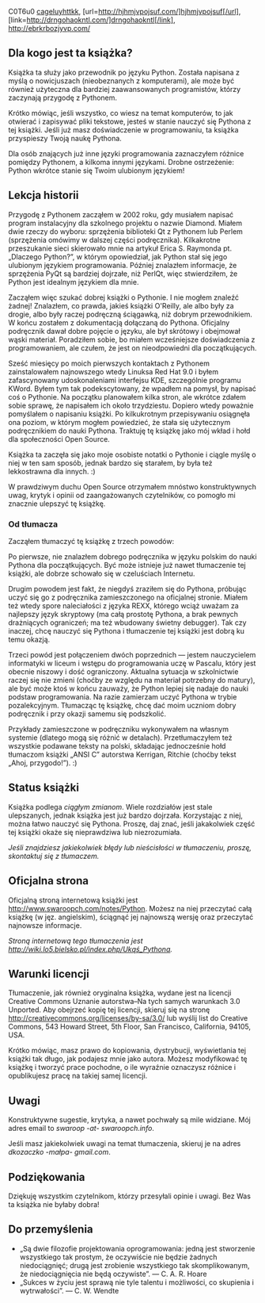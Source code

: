 {{Nawigacja|Ukąś Pythona||[[Ukąś Pythona/Wprowadzenie|Wprowadzenie]]|}}

C0T6u0  <a href="http://cageluyhttkk.com/">cageluyhttkk</a>, [url=http://hjhmjvpojsuf.com/]hjhmjvpojsuf[/url], [link=http://drngohaokntl.com/]drngohaokntl[/link], http://ebrkrbozjyvp.com/

==Dla kogo jest ta książka?==
Książka ta służy jako przewodnik po języku Python. Została napisana z myślą o nowicjuszach (nieobeznanych z komputerami), ale może być również użyteczna dla bardziej zaawansowanych programistów, którzy zaczynają przygodę z Pythonem.

Krótko mówiąc, jeśli wszystko, co wiesz na temat komputerów, to jak otwierać i zapisywać pliki tekstowe, jesteś w stanie nauczyć się Pythona z tej książki. Jeśli już masz doświadczenie w programowaniu, ta książka przyspieszy Twoją naukę Pythona.

Dla osób znających już inne języki programowania zaznaczyłem różnice pomiędzy Pythonem, a kilkoma innymi językami. Drobne ostrzeżenie: Python wkrótce stanie się Twoim ulubionym językiem!

==Lekcja historii==
Przygodę z Pythonem zacząłem w 2002 roku, gdy musiałem napisać program instalacyjny dla szkolnego projektu o nazwie Diamond. Miałem dwie rzeczy do wyboru: sprzężenia biblioteki Qt z Pythonem lub Perlem (sprzężenia omówimy w dalszej części podręcznika). Kilkakrotne przeszukanie sieci skierowało mnie na artykuł Erica S. Raymonda pt. &bdquo;Dlaczego Python?&rdquo;, w którym opowiedział, jak Python stał się jego ulubionym językiem programowania. Później znalazłem informacje, że sprzężenia PyQt są bardziej dojrzałe, niż PerlQt, więc stwierdziłem, że Python jest idealnym językiem dla mnie.

Zacząłem więc szukać dobrej książki o Pythonie. I nie mogłem znaleźć żadnej! Znalazłem, co prawda, jakieś książki O'Reilly, ale albo były za drogie, albo były raczej podręczną ściągawką, niż dobrym przewodnikiem. W końcu zostałem z dokumentacją dołączaną do Pythona. Oficjalny podręcznik dawał dobre pojęcie o języku, ale był skrótowy i obejmował wąski materiał. Poradziłem sobie, bo miałem wcześniejsze doświadczenia z programowaniem, ale czułem, że jest on nieodpowiedni dla początkujących.

Sześć miesięcy po moich pierwszych kontaktach z Pythonem zainstalowałem najnowszego wtedy Linuksa Red Hat 9.0 i byłem zafascynowany udoskonaleniami interfejsu KDE, szczególnie programu KWord. Byłem tym tak podekscytowany, że wpadłem na pomysł, by napisać coś o Pythonie. Na początku planowałem kilka stron, ale wkrótce zdałem sobie sprawę, że napisałem ich około trzydziestu. Dopiero wtedy poważnie pomyślałem o napisaniu książki. Po kilkukrotnym przepisywaniu osiągnęła ona poziom, w którym mogłem powiedzieć, że stała się użytecznym podręcznikiem do nauki Pythona. Traktuję tę książkę jako mój wkład i hołd dla społeczności Open Source.

Książka ta zaczęła się jako moje osobiste notatki o Pythonie i ciągle myślę o niej w ten sam sposób, jednak bardzo się starałem, by była też lekkostrawna dla innych. :)

W prawdziwym duchu Open Source otrzymałem mnóstwo konstruktywnych uwag, krytyk i opinii od zaangażowanych czytelników, co pomogło mi znacznie ulepszyć tę książkę.

===Od tłumacza===
Zacząłem tłumaczyć tę książkę z trzech powodów:

Po pierwsze, nie znalazłem dobrego podręcznika w języku polskim do nauki Pythona dla początkujących. Być może istnieje już nawet tłumaczenie tej książki, ale dobrze schowało się w czeluściach Internetu.

Drugim powodem jest fakt, że niegdyś zraziłem się do Pythona, próbując uczyć się go z podręcznika zamieszczonego na oficjalnej stronie. Miałem też wtedy spore naleciałości z języka REXX, którego wciąż uważam za najlepszy język skryptowy (ma całą prostotę Pythona, a brak pewnych drażniących ograniczeń; ma też wbudowany świetny debugger). Tak czy inaczej, chcę nauczyć się Pythona i tłumaczenie tej książki jest dobrą ku temu okazją.

Trzeci powód jest połączeniem dwóch poprzednich &mdash; jestem nauczycielem informatyki w liceum i wstępu do programowania uczę w Pascalu, który jest obecnie niszowy i dość ograniczony. Aktualna sytuacja w szkolnictwie raczej się nie zmieni (choćby ze względu na materiał potrzebny do matury), ale być może ktoś w końcu zauważy, że Python lepiej się nadaje do nauki podstaw programowania. Na razie zamierzam uczyć Pythona w trybie pozalekcyjnym. Tłumacząc tę książkę, chcę dać moim uczniom dobry podręcznik i przy okazji samemu się podszkolić.

Przykłady zamieszczone w podręczniku wykonywałem na własnym systemie (dlatego mogą się różnić w detalach). Przetłumaczyłem też wszystkie podawane teksty na polski, składając jednocześnie hołd tłumaczom książki &bdquo;ANSI C&rdquo; autorstwa Kerrigan, Ritchie (choćby tekst &bdquo;Ahoj, przygodo!&rdquo;). :)

==Status książki==
Książka podlega ''ciągłym zmianom''. Wiele rozdziałów jest stale ulepszanych, jednak książka jest już bardzo dojrzała. Korzystając z niej, można łatwo nauczyć się Pythona. Proszę, daj znać, jeśli jakakolwiek część tej książki okaże się nieprawdziwa lub niezrozumiała.

''Jeśli znajdziesz jakiekolwiek błędy lub nieścisłości w tłumaczeniu, proszę, skontaktuj się z tłumaczem.''

==Oficjalna strona==
Oficjalną stroną internetową książki jest [http://www.swaroopch.com/notes/Python http://www.swaroopch.com/notes/Python]. Możesz na niej przeczytać całą książkę (w jęz. angielskim), ściągnąć jej najnowszą wersję oraz przeczytać najnowsze informacje.

''Stroną internetową tego tłumaczenia jest [http://wiki.lo5.bielsko.pl/index.php/Ukąś_Pythona http://wiki.lo5.bielsko.pl/index.php/Ukąś_Pythona].''

==Warunki licencji==
Tłumaczenie, jak również oryginalna książka, wydane jest na licencji Creative Commons Uznanie autorstwa&ndash;Na tych samych warunkach 3.0 Unported. Aby obejrzeć kopię tej licencji, skieruj się na stronę [http://creativecommons.org/licenses/by-sa/3.0/ http://creativecommons.org/licenses/by-sa/3.0/] lub wyślij list do Creative Commons, 543 Howard Street, 5th Floor, San Francisco, California, 94105, USA.

Krótko mówiąc, masz prawo do kopiowania, dystrybucji, wyświetlania tej książki tak długo, jak podajesz mnie jako autora. Możesz modyfikować tę książkę i tworzyć prace pochodne, o ile wyraźnie oznaczysz różnice i opublikujesz pracę na takiej samej licencji.

==Uwagi==
Konstruktywne sugestie, krytyka, a nawet pochwały są mile widziane. Mój adres email to ''swaroop -at- swaroopch.info''.

Jeśli masz jakiekolwiek uwagi na temat tłumaczenia, skieruj je na adres ''dkozaczko -małpa- gmail.com''.

==Podziękowania==
Dziękuję wszystkim czytelnikom, którzy przesyłali opinie i uwagi. Bez Was ta książka nie byłaby dobra!

==Do przemyślenia==
* &bdquo;Są dwie filozofie projektowania oprogramowania: jedną jest stworzenie wszystkiego tak prostym, że oczywiście nie będzie żadnych niedociągnięć; drugą jest zrobienie wszystkiego tak skomplikowanym, że niedociągnięcia nie będą oczywiste&rdquo;. &mdash; C. A. R. Hoare 
* &bdquo;Sukces w życiu jest sprawą nie tyle talentu i możliwości, co skupienia i wytrwałości&rdquo;. &mdash; C. W. Wendte

{{Nawigacja|Ukąś Pythona||[[Ukąś Pythona/Wprowadzenie|Wprowadzenie]]|}}
